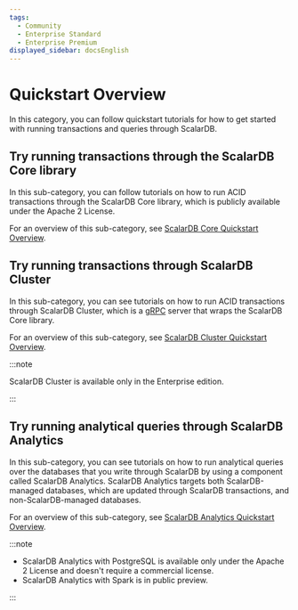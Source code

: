```yaml
---
tags:
  - Community
  - Enterprise Standard
  - Enterprise Premium
displayed_sidebar: docsEnglish
---
```


# Quickstart Overview

In this category, you can follow quickstart tutorials for how to get started with running transactions and queries through ScalarDB.

## Try running transactions through the ScalarDB Core library

In this sub-category, you can follow tutorials on how to run ACID transactions through the ScalarDB Core library, which is publicly available under the Apache 2 License.

For an overview of this sub-category, see [ScalarDB Core Quickstart Overview](quickstart-scalardb-core-overview.mdx).

## Try running transactions through ScalarDB Cluster

In this sub-category, you can see tutorials on how to run ACID transactions through ScalarDB Cluster, which is a [gRPC](https://grpc.io/) server that wraps the ScalarDB Core library.

For an overview of this sub-category, see [ScalarDB Cluster Quickstart Overview](quickstart-scalardb-cluster-overview.mdx).

:::note

ScalarDB Cluster is available only in the Enterprise edition.

:::

## Try running analytical queries through ScalarDB Analytics

In this sub-category, you can see tutorials on how to run analytical queries over the databases that you write through ScalarDB by using a component called ScalarDB Analytics. ScalarDB Analytics targets both ScalarDB-managed databases, which are updated through ScalarDB transactions, and non-ScalarDB-managed databases.

For an overview of this sub-category, see [ScalarDB Analytics Quickstart Overview](quickstart-scalardb-analytics-overview.mdx).

:::note

- ScalarDB Analytics with PostgreSQL is available only under the Apache 2 License and doesn't require a commercial license.
- ScalarDB Analytics with Spark is in public preview.

:::

